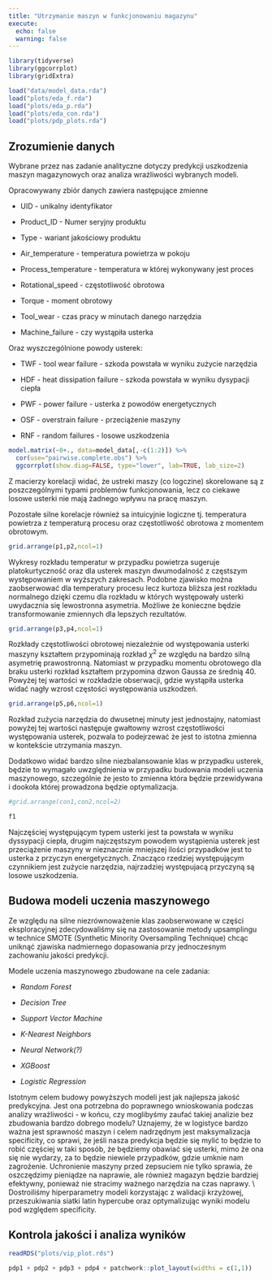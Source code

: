 ```yaml
---
title: "Utrzymanie maszyn w funkcjonowaniu magazynu"
execute:
  echo: false
  warning: false
---
```


```r
library(tidyverse)
library(ggcorrplot)
library(gridExtra)

load("data/model_data.rda")
load("plots/eda_f.rda")
load("plots/eda_p.rda")
load("plots/eda_con.rda")
load("plots/pdp_plots.rda")
```

## Zrozumienie danych

Wybrane przez nas zadanie analityczne dotyczy predykcji uszkodzenia maszyn magazynowych oraz analiza wrażliwości wybranych modeli.

Opracowywany zbiór danych zawiera następujące zmienne

-   UID - unikalny identyfikator

-   Product_ID - Numer seryjny produktu

-   Type - wariant jakościowy produktu

-   Air_temperature - temperatura powietrza w pokoju

-   Process_temperature - temperatura w której wykonywany jest proces

-   Rotational_speed - częstotliwość obrotowa

-   Torque - moment obrotowy

-   Tool_wear - czas pracy w minutach danego narzędzia

-   Machine_failure - czy wystąpiła usterka

Oraz wyszczególnione powody usterek:

-   TWF - tool wear failure - szkoda powstała w wyniku zużycie narzędzia

-   HDF - heat dissipation failure - szkoda powstała w wyniku dysypacji ciepła

-   PWF - power failure - usterka z powodów energetycznych

-   OSF - overstrain failure - przeciążenie maszyny

-   RNF - random failures - losowe uszkodzenia

```r
model.matrix(~0+., data=model_data[,-c(1:2)]) %>% 
  cor(use="pairwise.complete.obs") %>% 
  ggcorrplot(show.diag=FALSE, type="lower", lab=TRUE, lab_size=2)
```

Z macierzy korelacji widać, że ustreki maszy (co logczine) skorelowane są z poszczególnymi typami problemów funkcjonowania, lecz co ciekawe losowe usterki nie mają żadnego wpływu na pracę maszyn.

Pozostałe silne korelacje również sa intuicyjnie logiczne tj. temperatura powietrza z temperaturą procesu oraz częstotliwość obrotowa z momentem obrotowym.

```r
grid.arrange(p1,p2,ncol=1)
```

Wykresy rozkładu temperatur w przypadku powietrza sugeruje platokurtyczność oraz dla usterek maszyn dwumodalność z częstszym występowaniem w wyższych zakresach. Podobne zjawisko można zaobserwować dla temperatury procesu lecz kurtoza bliższa jest rozkładu normalnego dzięki czemu dla rozkładu w których występowały usterki uwydacznia się lewostronna asymetria. Możliwe że konieczne będzie transformowanie zmiennych dla lepszych rezultatów.

```r
grid.arrange(p3,p4,ncol=1)
```

Rozkłady częstotliwości obrotowej niezależnie od występowania usterki maszyny kształtem przypominają rozkład $\chi^2$ ze względu na bardzo silną asymetrię prawostronną. Natomiast w przypadku momentu obrotowego dla braku usterki rozkład kształtem przypomina dzwon Gaussa ze średnią 40. Powyżej tej wartości w rozkładzie obserwacji, gdzie wystąpiła usterka widać nagły wzrost częstości występowania uszkodzeń.

```r
grid.arrange(p5,p6,ncol=1)
```

Rozkład zużycia narzędzia do dwusetnej minuty jest jednostajny, natomiast powyżej tej wartości następuje gwałtowny wzrost częstotliwości występowania usterek, pozwala to podejrzewać że jest to istotna zmienna w kontekście utrzymania maszyn.

Dodatkowo widać bardzo silne niezbalansowanie klas w przypadku usterek, będzie to wymagało uwzględnienia w przypadku budowania modeli uczenia maszynowego, szczególnie że jesto to zmienna która będzie przewidywana i dookoła której prowadzona będzie optymalizacja.

```r
#grid.arrange(con1,con2,ncol=2)
```

```r
f1
```

Najczęściej występującym typem usterki jest ta powstała w wyniku dyssypacji ciepła, drugim najczęstszym powodem wystąpienia usterek jest przeciążenie maszyny w nieznacznie mniejszej ilości przypadków jest to usterka z przyczyn energetycznych. Znacząco rzedziej występującym czynnikiem jest zużycie narzędzia, najrzadziej występujacą przyczyną są losowe uszkodzenia.

## Budowa modeli uczenia maszynowego

Ze względu na silne niezrównoważenie klas zaobserwowane w części eksploracyjnej zdecydowaliśmy się na zastosowanie metody upsamplingu w technice SMOTE (Synthetic Minority Oversampling Technique) chcąc uniknąć zjawiska nadmiernego dopasowania przy jednoczesnym zachowaniu jakości predykcji.

Modele uczenia maszynowego zbudowane na cele zadania:

-   *Random Forest*

-   *Decision Tree*

-   *Support Vector Machine*

-   *K-Nearest Neighbors*

-   *Neural Network(?)*

-   *XGBoost*

-   *Logistic Regression*

Istotnym celem budowy powyższych modeli jest jak najlepsza jakość predykcyjna. Jest ona potrzebna do poprawnego wnioskowania podczas analizy wrażliwości - w końcu, czy moglibyśmy zaufać takiej analizie bez zbudowania bardzo dobrego modelu? Uznajemy, że w logistyce bardzo ważna jest sprawność maszyn i celem nadrzędnym jest maksymalizacja specificity, co sprawi, że jeśli nasza predykcja będzie się mylić to będzie to robić częściej w taki sposób, że będziemy obawiać się usterki, mimo że ona się nie wydarzy, za to będzie niewiele przypadków, gdzie umknie nam zagrożenie. Uchronienie maszyny przed zepsuciem nie tylko sprawia, że oszczędzimy pieniądze na naprawie, ale również magazyn będzie bardziej efektywny, ponieważ nie stracimy ważnego narzędzia na czas naprawy. \\
Dostroiliśmy hiperparametry modeli korzystając z walidacji krzyżowej, przeszukiwania siatki latin hypercube oraz optymalizując wyniki modelu pod względem specificity.

## Kontrola jakości i analiza wyników

```r
readRDS("plots/vip_plot.rds")
```

```r
pdp1 + pdp2 + pdp3 + pdp4 + patchwork::plot_layout(widths = c(1,1))
```


